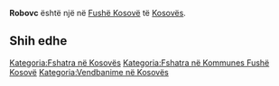 {{Fshat në 
 | Emri                = Robovc
 | EmriAlt                = 
 | NAME_SHORT_FORM=      
 | NAME_GENERIC=      
 | NAME_SORT_NAME_RO=      ROBOVC
 | FULL_NAME_RO = Robovc
 | FULL_NAME_ND_RO=Robovc
 | SORT_NAME_RG=ROBOVC
 | FULL_NAME_RG=Robovc
 | FULL_NAME_ND_RG=Robovc
 | SRP_NAME_SHORT_FORM=      
 | SRP_NAME_GENERIC=      
 | SRP_NAME_SORT_NAME_RO=      
 | SRP_FULL_NAME_RO = 
 | SRP_FULL_NAME_ND_RO=
 | SRP_SORT_NAME_RG=
 | SRP_FULL_NAME_RG=
 | SRP_FULL_NAME_ND_RG=
 | Emri (Rasa dhanore) = 
 | Figura              = 
 | Shteti              = Kosovo
 | Komuna              = Fushë Kosovë
 | Kodi postar         = 
 | Sipërfaqja          = 

 | Popullsia           = 

 | Regj. i popullsisë  = 
 | Dend. e popullsisë  = 
 | Faqja zyrtare       = 
 <!--- Koordinatat ----> 
 | Gjerësia            = 42.572778
 | Gjatësia            = 21.549167
 | Lartësia            = 
}}
'''Robovc''' është një [[]] në [[Fushë Kosovë]] të [[Kosovës]].

<!-- == Gjeografia == -->
<!-- == Historia == -->
<!-- == Demografia == -->
== Shih edhe ==
{{Komuna Fushë Kosovë}}
{{Kosovo-Administrata-Cung}}

[[Kategoria:Fshatra në Kosovës]]
[[Kategoria:Fshatra në Kommunes Fushë Kosovë]]
[[Kategoria:Vendbanime në Kosovës]]